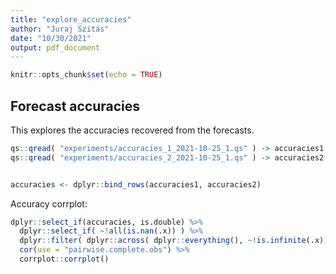 ```yaml
---
title: "explore_accuracies"
author: "Juraj Szitás"
date: "10/30/2021"
output: pdf_document
---
```


```r
knitr::opts_chunk$set(echo = TRUE)
```

## Forecast accuracies

This explores the accuracies recovered from the forecasts. 


```r
qs::qread( "experiments/accuracies_1_2021-10-25_1.qs" ) -> accuracies1
qs::qread( "experiments/accuracies_2_2021-10-25_1.qs" ) -> accuracies2


accuracies <- dplyr::bind_rows(accuracies1, accuracies2)
```

Accuracy corrplot:

```r
dplyr::select_if(accuracies, is.double) %>%
  dplyr::select_if( ~!all(is.nan(.x)) ) %>%
  dplyr::filter( dplyr::across( dplyr::everything(), ~!is.infinite(.x)) ) %>%
  cor(use = "pairwise.complete.obs") %>%
  corrplot::corrplot()
```
